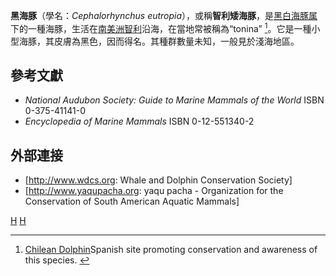 {{Speciesbox
| taxon = Cephalorhynchus eutropia
| binomial_authority= [[John_Edward_Gray|Gray]], 1846
| image = Black_dolphins_around_isla_gordon.jpg
| image_caption = 黑海豚
| image2 = Chilean dolphin size.svg
| image2_caption = 大小
| status = NT
| status_system = iucn3.1
| status_ref = <ref name="iucn">{{IUCN2012.2|assessor=Reeves, R.R.|assessor2=Crespo, E.A.|assessor3=Dans, Jefferson|assessor4=T.A., Karczmarski|assessor5=L., Laidre|assessor6=K., O’Corry-Crowe|assessor7=G., Pedraza|assessor8=S., Rojas-Bracho|assessor9=L., Secchi|assessor10=E.R., Slooten|display-assessors=etal|year=2008|id=4160|title=Cephalorhynchus eutropia|downloaded=18 January 2013}}</ref>
| range_map = cetacea_range_map_Chilean_Dolphin.PNG
| range_map_caption = 分佈圖
}}
'''黑海豚'''（學名：''Cephalorhynchus eutropia''），或稱'''智利矮海豚'''，是[[黑白海豚属|黑白海豚属]]下的一種海豚，生活在[[南美洲|南美洲]][[智利|智利]]沿海，在當地常被稱為“tonina” <ref>[http://www.luzkatherine.com/constitucion/turismo/index.htm Chilean Dolphin]Spanish site promoting conservation and awareness of this species. {{Wayback|url=http://www.luzkatherine.com/constitucion/turismo/index.htm |date=20070318032112 |df=y }}</ref>。它是一種小型海豚，其皮膚為黑色，因而得名。其種群數量未知，一般見於淺海地區。

==參考文獻==
{{Reflist}}

*''National Audubon Society: Guide to Marine Mammals of the World'' ISBN 0-375-41141-0
*''Encyclopedia of Marine Mammals'' ISBN 0-12-551340-2

==外部連接==
*[http://www.wdcs.org: Whale and Dolphin Conservation Society]{{Wayback|url=http://www.wdcs.org/ |date=20110724173058 }}
*[http://www.yaqupacha.org: yaqu pacha - Organization for the Conservation of South American Aquatic Mammals]{{Wayback|url=http://www.yaqupacha.org/ |date=20200709065116 }}
{{Taxonbar}}
[[Category:黑白海豚屬|H]]
[[Category:智利動物|H]]